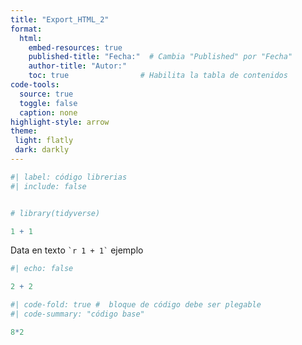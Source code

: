 ```yaml
---
title: "Export_HTML_2"
format: 
  html:
    embed-resources: true
    published-title: "Fecha:"  # Cambia "Published" por "Fecha"
    author-title: "Autor:"
    toc: true                # Habilita la tabla de contenidos
code-tools: 
  source: true
  toggle: false
  caption: none
highlight-style: arrow
theme: 
 light: flatly
 dark: darkly
---
```


```r
#| label: código librerias
#| include: false


# library(tidyverse)

1 + 1

```

Data en texto `` `r 1 + 1` `` ejemplo

```r
#| echo: false

2 + 2

```

```r
#| code-fold: true #  bloque de código debe ser plegable
#| code-summary: "código base"

8*2
```
